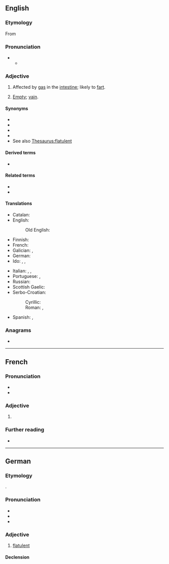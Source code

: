 ==English==

===Etymology===
{{root|en|ine-pro|*bʰleh₁-|id=blow}}
From {{der|en|frm|flatulent}}

===Pronunciation===
* {{IPA|en|/ˈflætjʊlənt/}}
** {{audio|en|LL-Q1860 (eng)-Vealhurl-flatulent.wav|Audio (Southern England)}}

===Adjective===
{{en-adj}}

# Affected by [[gas]] in the [[intestine]]; likely to [[fart]].
# {{lb|en|obsolete}} [[empty|Empty]]; [[vain]].

====Synonyms====
* {{l|en|windy}}
* {{l|en|gassy}}
* {{l|en|breezy}}
* {{l|en|curmurring}}
* See also [[Thesaurus:flatulent]]

====Derived terms====
* {{l|en|flatulently}}

====Related terms====
* {{l|en|flatulence}}
* {{l|en|flatulate}}

====Translations====
{{trans-top|affected by gas in the intestine}}
* Catalan: {{t+|ca|flatulent}}
* English:
*: Old English: {{t|ang|windiġ}}
* Finnish: {{t|fi|ilmavaivainen}}
* French: {{t+|fr|flatulent}}
* Galician: {{t|gl|flatulento}}, {{t|gl|peideiro}}
* German: {{t+|de|flatulent}}
* Ido: {{t+|io|flatulenta}}, {{t+|io|flatuoza}}, {{t+|io|flatuema}}
{{trans-mid}}
* Italian: {{t|it|flatulente}}, {{t|it|flatulento|m}}, {{t|it|flatulenta|f}}
* Portuguese: {{t|pt|flatulento|m}}, {{t|pt|flatulenta|f}}
* Russian: {{t|ru|[[страдающий]] [[газы|газами]]}}
* Scottish Gaelic: {{t|gd|gaothach}}
* Serbo-Croatian:
*: Cyrillic: {{t|sh|на̏дӯт}}
*: Roman: {{t+|sh|nȁdūt}}, {{t|sh|flatulentan}}
* Spanish: {{t|es|flatulento}}, {{t|es|flatulente}}
{{trans-bottom}}

===Anagrams===
* {{anagrams|en|a=aefllnttu|talentful}}

----

==French==

===Pronunciation===
* {{fr-IPA}}
* {{audio|fr|LL-Q150 (fra)-Lyokoï-flatulent.wav|Audio}}

===Adjective===
{{fr-adj}}

# {{l|en|flatulent}}
#: {{syn|fr|flatueux}}

===Further reading===
* {{R:TLFi}}

----

==German==

===Etymology===
{{bor+|de|fr|flatulent}}.

===Pronunciation===
* {{IPA|de|/flatuˈlɛnt/}}
* {{hyph|de|fla|tu|lent}}
* {{audio|de|De-flatulent.ogg|Audio}}

===Adjective===
{{de-adj|comp}}

# [[#English|flatulent]]

====Declension====
{{de-adecl|comp}}